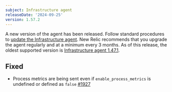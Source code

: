 ```yaml
---
subject: Infrastructure agent
releaseDate: '2024-09-25'
version: 1.57.2
---
```


A new version of the agent has been released. Follow standard procedures to [update the Infrastructure agent](https://docs.newrelic.com/docs/infrastructure/install-configure-manage-infrastructure/update-or-uninstall/update-infrastructure-agent).
New Relic recommends that you upgrade the agent regularly and at a minimum every 3 months. As of this release, the oldest supported version is [Infrastructure agent 1.47.1](https://docs.newrelic.com/docs/release-notes/infrastructure-release-notes/infrastructure-agent-release-notes/new-relic-infrastructure-agent-1471/).

## Fixed
* Process metrics are being sent even if `enable_process_metrics` is undefined or defined as `false`  [#1927](https://github.com/newrelic/infrastructure-agent/pull/1927)
